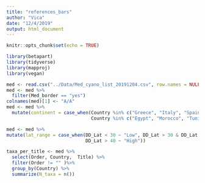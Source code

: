 ```yaml
---
title: "references_bars"
author: "Vica"
date: "12/4/2019"
output: html_document
---
```


```r
knitr::opts_chunk$set(echo = TRUE)
```

```r
library(betapart)
library(tidyverse)
library(mapproj)
library(vegan)
```



```r
med <- read.csv("../Data/Med_cyano_list_20191204.csv", row.names = NULL)
med <- med %>% 
  filter(Med_border == "yes")
colnames(med)[1] <- "A/A"
med <- med %>% 
  mutate(continent = case_when(Country %in% c("Greece", "Italy", "Spain", "France", "Albania", "Montenegro", "Slovenia", "Portugal", "Bulgaria", "Croatia") ~ "Europe",
                               Country %in% c("Egypt", "Morocco", "Tunisia", "Libya", "Algeria", "Israel","Lebanon") ~ "Africa",Country == "Turkey" ~ "Asia"))

med <- med %>% 
mutate(lat_range = case_when(DD_Lat < 30 ~ "Low", DD_Lat > 30 & DD_Lat < 40 ~ "Medium",
                             DD_Lat > 40 ~ "High"))
```



```r
taxa_per_title <- med %>% 
  select(Order, Country,  Title) %>% 
  filter(Order != "" )%>%
  group_by(Country) %>% 
  summarize(N_taxa = n())
```
